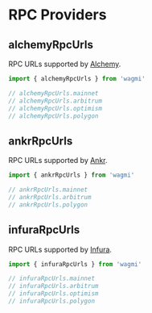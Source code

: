 # RPC Providers

## alchemyRpcUrls

RPC URLs supported by [Alchemy](https://alchemy.com/?a=wagmi).

```ts
import { alchemyRpcUrls } from 'wagmi'

// alchemyRpcUrls.mainnet
// alchemyRpcUrls.arbitrum
// alchemyRpcUrls.optimism
// alchemyRpcUrls.polygon
```

## ankrRpcUrls

RPC URLs supported by [Ankr](https://ankr.com).

```ts
import { ankrRpcUrls } from 'wagmi'

// ankrRpcUrls.mainnet
// ankrRpcUrls.arbitrum
// ankrRpcUrls.polygon
```

## infuraRpcUrls

RPC URLs supported by [Infura](https://infura.io).

```ts
import { infuraRpcUrls } from 'wagmi'

// infuraRpcUrls.mainnet
// infuraRpcUrls.arbitrum
// infuraRpcUrls.optimism
// infuraRpcUrls.polygon
```
